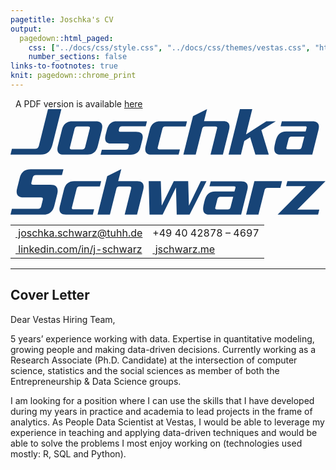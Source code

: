 ```yaml
---
pagetitle: Joschka's CV
output:
  pagedown::html_paged:
    css: ["../docs/css/style.css", "../docs/css/themes/vestas.css", "https://use.fontawesome.com/releases/v6.1.1/css/all.css"]
    number_sections: false
links-to-footnotes: true
knit: pagedown::chrome_print
---
```


<!-- disable phone number linking in Mobile Safari? -->
<meta name="format-detection" content="telephone=no">

<!-- Load CSS & Fonts -->
<!-- see lhi.css -->

<!-- CONTENT -->
<div class="pdf-link"><i class="fas fa-file-pdf fa-fw"></i>&nbsp; A PDF version is available <a href="https://github.com/jwarz/cv/raw/main/pdf/klarna.pdf" download="classic.pdf">here</a></div>
<div class="cv-page-wrapper">
<div class="cv-head-wrapper">
<div class="cv-head-left">
<div class="svg-container-outer">
<svg xmlns="http://www.w3.org/2000/svg" viewBox="0 0 560.9 187.9" fill="#174477">
<g id="first">
<path d="M90.6,0L74.9,62.6c-1.5,6.1-3.8,10.5-6.8,13.4c-3.5,3.4-8.4,5.1-14.7,5.1H0l2.5-10.4h40.9 c3.8,0,6.2-1.8,7.1-5.4L66.8,0H90.6z"/>
<path d="M162.6,36.9l-7.2,28.9c-2.5,10.2-8.6,15.3-18.3,15.3H95c-7.7,0-11.5-3.2-11.5-9.7c0-1.6,0.3-3.5,0.8-5.6 l7.2-28.9c2.5-10.2,8.6-15.3,18.4-15.3h42c7.7,0,11.5,3.2,11.5,9.7C163.4,32.9,163.1,34.8,162.6,36.9z M141.1,35 c0.2-0.7,0.3-1.2,0.3-1.6c0-1.6-1-2.4-2.9-2.4h-19.7c-2.4,0-4,1.4-4.7,4.1l-8.2,32.6c-0.2,0.7-0.3,1.2-0.3,1.6c0,1.6,1,2.4,2.9,2.4 h19.7c2.4,0,4-1.3,4.7-4L141.1,35z"/>
<path d="M243,21.6l-2.2,8.9h-42.5c-2.5,0-4,1.1-4.6,3.3l-0.8,3.2c-0.1,0.4-0.1,0.8-0.1,1.1c0,1.5,1,2.3,2.9,2.3h27.8 c8,0,12,3,12,9c0,1.2-0.2,2.5-0.5,3.9l-3.8,15.1c-2.1,8.5-8.1,12.8-17.8,12.8h-53l2.2-8.9h41.8c3,0,4.8-1.3,5.4-3.9l0.9-3.5 c0.6-2.4-0.7-3.7-3.9-3.7h-28.3c-6.7,0-10-3.2-10-9.5c0-1.9,0.3-3.9,0.9-6.2l2.2-8.5c2.6-10.2,8.2-15.3,16.8-15.3H243z"/>
<path d="M314.3,21.6l-2.3,9.4h-36.8c-2.4,0-4,1.4-4.7,4.1l-8.2,32.6c-0.2,0.7-0.3,1.2-0.3,1.6c0,1.6,1,2.4,2.9,2.4 h36.8l-2.3,9.4h-48c-7.7,0-11.5-3.2-11.5-9.7c0-1.6,0.3-3.5,0.8-5.6l7.2-28.9c2.5-10.2,8.6-15.3,18.3-15.3H314.3z"/>
<path d="M344.6,21.5h34.1c7.5,0,11.3,3.2,11.3,9.7c0,1.7-0.3,3.6-0.8,5.7l-11,44h-22l11.5-46.1 c0.2-0.6,0.3-1.1,0.3-1.6c0-1.6-1.1-2.4-3.2-2.4h-18.5c-2.6,0-4.3,1.4-4.9,4.1L329.8,81h-22l17.2-68.6L350,0 M345.1,21.5h33.6 M378.6,21.5"/>
<path d="M472.4,21.6l-25.7,15.7L459.9,81h-23.8l-9.4-30.8l-10.4,6.6L410.3,81h-22l20.2-81h22L419.3,45l36.3-23.4H472.4 z"/>
<path d="M480.5,81c-7.2,0-10.8-3.4-10.8-10.1c0-2.4,0.4-5.5,1.3-9.1l0.6-2.8c1.5-6.8,3.8-11.7,6.9-14.7 c3.1-3,7.3-4.5,12.6-4.5h34.4l1.8-6.8c0.4-1.7-0.4-2.5-2.4-2.5H481l2.2-8.9h54.2c7.8,0,11.8,3.2,11.8,9.7c0,1.7-0.3,3.6-0.8,5.7 l-11,44 M523.3,49.1h-23.4c-2.4,0-4,1.3-4.7,4l-3.7,14.6c-0.2,0.7-0.3,1.2-0.3,1.6c0,1.5,0.8,2.3,2.5,2.3h20.1c2.4,0,4-1.3,4.7-3.9 L523.3,49.1z"/>
</g>
<g id="last">
<path d="M191.7,128.4h34.1c7.5,0,11.3,3.2,11.3,9.7c0,1.7-0.3,3.6-0.8,5.7l-11,44h-22l11.5-46.1 c0.2-0.6,0.3-1.1,0.3-1.6c0-1.6-1.1-2.4-3.2-2.4h-18.5c-2.6,0-4.3,1.4-4.9,4.1l-11.5,46.1h-22l17.2-68.6l25.1-12.4 M192.2,128.4 h33.6 M225.8,128.4"/>
<path d="M94.3,106.9l-2.7,10.4H45.2c-3,0-4.9,1.5-5.7,4.6l-2.2,8.6c-0.2,0.7-0.3,1.3-0.3,1.8c0,1.7,1.1,2.5,3.4,2.5 h30.9c8.4,0,12.7,3.5,12.7,10.6c0,1.5-0.2,3.2-0.6,5.1L78,172.2c-2.6,10.5-9.1,15.7-19.5,15.7H0l2.5-10.4h46.8 c2.9,0,4.7-1.6,5.4-4.8l2.7-10.9c0.2-0.8,0.3-1.4,0.3-2c0-1.7-1.1-2.5-3.3-2.5H23.2c-8.2,0-12.3-3.5-12.3-10.5 c0-1.6,0.3-3.4,0.8-5.4l4.6-18.5c2.6-10.6,9.2-15.9,19.6-15.9H94.3z"/>
<path d="M161.5,128.4l-2.3,9.4h-36.8c-2.4,0-4,1.4-4.7,4l-8.2,32.6c-0.2,0.7-0.3,1.2-0.3,1.6c0,1.6,1,2.4,2.9,2.4h36.8 l-2.3,9.4h-48c-7.7,0-11.5-3.2-11.5-9.7c0-1.6,0.3-3.5,0.8-5.6l7.2-28.9c2.5-10.2,8.6-15.3,18.4-15.3H161.5z"/>
<path d="M349,128.4l-30.1,59.5H296l-1.3-48h-0.3l-23.5,48h-23.3l-1.5-59.5h21.5l1.6,43h0.3l21.3-43h25.6l1.3,43h0.3 l20.9-43H349z"/>
<path d="M353.8,187.9c-7.2,0-10.8-3.4-10.8-10.1c0-2.4,0.4-5.5,1.3-9.1l0.6-2.8c1.5-6.8,3.8-11.7,6.9-14.7 c3.1-3,7.3-4.5,12.6-4.5h34.4l1.8-6.8c0.4-1.7-0.4-2.5-2.4-2.5h-43.9l2.2-8.9h54.2c7.8,0,11.8,3.2,11.8,9.7c0,1.7-0.3,3.6-0.8,5.7 l-11,44 M396.6,156h-23.4c-2.4,0-4,1.4-4.7,4l-3.7,14.6c-0.2,0.7-0.3,1.2-0.3,1.6c0,1.5,0.8,2.3,2.5,2.3h20.1c2.4,0,4-1.3,4.7-3.9 L396.6,156z"/>
<path d="M464.9,128.4h18.6l-2.9,11.9h-23.3c-2.6,0-4.3,1.4-4.9,4l-10.9,43.5h-22l14.8-59.5h19.9"/>
<path d="M560.9,128.4L510.8,179h39.1l-2.2,8.9h-72l50.2-50.6h-35.1l2.2-8.9H560.9z"/>
</g>
</svg>
</div>
<table class="cv-contact-table">
<tr>
<td><i class="fa fa-envelope fa-fw"></i><a class="no-hyper" href="mailto:joschka.schwarz@tuhh.de">&nbsp;joschka.schwarz@tuhh.de</a></td>
<td><i class="fa fa-phone fa-fw"></i> +49 40 42878 – 4697</td>
</tr>
<tr>
<td><i class="fa-brands fa-linkedin fa-fw"></i><a class="no-hyper" target="_blank" href="https://linkedin.com/in/j-schwarz">&nbsp;linkedin.com/in/j-schwarz</a></td>
<td><i class="fa-solid fa-globe fa-fw"></i><a class="no-hyper" target="_blank" href="https://jschwarz.me">&nbsp;jschwarz.me</a></td>
</tr>
</table>
</div>
<div class="cv-head-right2"></div>
</div>
<hr>
<h2 class="cl-heading">Cover Letter</h2>
<p>
Dear Vestas Hiring Team,
</p>
<p>
5 years' experience working with data. Expertise in quantitative modeling, growing people and making data-driven decisions. Currently working as a <span class="cv-entry-employer">Research Associate (Ph.D. Candidate)</span> at the intersection of computer science, statistics and the social sciences as member of both the <span class="cv-entry-employer">Entrepreneurship & Data Science</span> groups.</p>
<p>
I am looking for a position where I can use the skills that I have developed during my years in practice and academia to lead projects in the frame of analytics. As <span class="cv-entry-employer">People Data Scientist</span> at Vestas, I would be able to leverage my experience in teaching and applying data-driven techniques and would be able to solve the problems I most enjoy working on (technologies used mostly: <span class="cv-entry-employer">R, SQL and Python</span>).
</p>
</div>